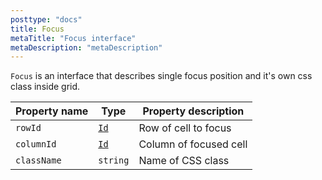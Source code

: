 ```yaml
---
posttype: "docs"
title: Focus
metaTitle: "Focus interface"
metaDescription: "metaDescription"
---
```


`Focus` is an interface that describes single focus position and it's own css class inside grid.

| Property name | Type          | Property description  |
| -----------   | -----         | --------- |
| `rowId`       | [`Id`](link)  | Row of cell to focus  |
| `columnId`    | [`Id`](link)  | Column of focused cell  |
| `className`   | `string`      | Name of CSS class  |